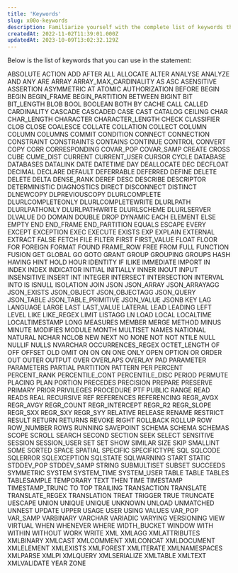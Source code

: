 ```yaml
---
title: 'Keywords'
slug: x00o-keywords
description: Familiarize yourself with the complete list of keywords that can be used for the CREATE TABLE statement here.
createdAt: 2022-11-02T11:39:01.000Z
updatedAt: 2023-10-09T13:02:32.129Z
---
```


Below is the list of keywords that you can use in the statement:

ABSOLUTE
ACTION
ADD
AFTER
ALL
ALLOCATE
ALTER
ANALYSE
ANALYZE
AND
ANY
ARE
ARRAY
ARRAY\_MAX\_CARDINALITY
AS
ASC
ASENSITIVE
ASSERTION
ASYMMETRIC
AT
ATOMIC
AUTHORIZATION
BEFORE
BEGIN
BEGIN
BEGIN\_FRAME
BEGIN\_PARTITION
BETWEEN
BIGINT
BIT
BIT\_LENGTH
BLOB
BOOL
BOOLEAN
BOTH
BY
CACHE
CALL
CALLED
CARDINALITY
CASCADE
CASCADED
CASE
CAST
CATALOG
CEILING
CHAR
CHAR\_LENGTH
CHARACTER
CHARACTER\_LENGTH
CHECK
CLASSIFIER
CLOB
CLOSE
COALESCE
COLLATE
COLLATION
COLLECT
COLUMN
COLUMN
COLUMNS
COMMIT
CONDITION
CONNECT
CONNECTION
CONSTRAINT
CONSTRAINTS
CONTAINS
CONTINUE
CONTROL
CONVERT
COPY
CORR
CORRESPONDING
COVAR\_POP
COVAR\_SAMP
CREATE
CROSS
CUBE
CUME\_DIST
CURRENT
CURRENT\_USER
CURSOR
CYCLE
DATABASE
DATABASES
DATALINK
DATE
DATETIME
DAY
DEALLOCATE
DEC
DECFLOAT
DECIMAL
DECLARE
DEFAULT
DEFERRABLE
DEFERRED
DEFINE
DELETE
DELETE
DELTA
DENSE\_RANK
DEREF
DESC
DESCRIBE
DESCRIPTOR
DETERMINISTIC
DIAGNOSTICS
DIRECT
DISCONNECT
DISTINCT
DLNEWCOPY
DLPREVIOUSCOPY
DLURLCOMPLETE
DLURLCOMPLETEONLY
DLURLCOMPLETEWRITE
DLURLPATH
DLURLPATHONLY
DLURLPATHWRITE
DLURLSCHEME
DLURLSERVER
DLVALUE
DO
DOMAIN
DOUBLE
DROP
DYNAMIC
EACH
ELEMENT
ELSE
EMPTY
END
END\_FRAME
END\_PARTITION
EQUALS
ESCAPE
EVERY
EXCEPT
EXCEPTION
EXEC
EXECUTE
EXISTS
EXP
EXPLAIN
EXTERNAL
EXTRACT
FALSE
FETCH
FILE
FILTER
FIRST
FIRST\_VALUE
FLOAT
FLOOR
FOR
FOREIGN
FORMAT
FOUND
FRAME\_ROW
FREE
FROM
FULL
FUNCTION
FUSION
GET
GLOBAL
GO
GOTO
GRANT
GROUP
GROUPING
GROUPS
HASH
HAVING
HINT
HOLD
HOUR
IDENTITY
IF
ILIKE
IMMEDIATE
IMPORT
IN
INDEX
INDEX
INDICATOR
INITIAL
INITIALLY
INNER
INOUT
INPUT
INSENSITIVE
INSERT
INT
INTEGER
INTERSECT
INTERSECTION
INTERVAL
INTO
IS
ISNULL
ISOLATION
JOIN
JSON
JSON\_ARRAY
JSON\_ARRAYAGG
JSON\_EXISTS
JSON\_OBJECT
JSON\_OBJECTAGG
JSON\_QUERY
JSON\_TABLE
JSON\_TABLE\_PRIMITIVE
JSON\_VALUE
JSONB
KEY
LAG
LANGUAGE
LARGE
LAST
LAST\_VALUE
LATERAL
LEAD
LEADING
LEFT
LEVEL
LIKE
LIKE\_REGEX
LIMIT
LISTAGG
LN
LOAD
LOCAL
LOCALTIME
LOCALTIMESTAMP
LONG
MEASURES
MEMBER
MERGE
METHOD
MINUS
MINUTE
MODIFIES
MODULE
MONTH
MULTISET
NAMES
NATIONAL
NATURAL
NCHAR
NCLOB
NEW
NEXT
NO
NONE
NOT
NOT
NTILE
NULL
NULLIF
NULLS
NVARCHAR
OCCURRENCES\_REGEX
OCTET\_LENGTH
OF
OFF
OFFSET
OLD
OMIT
ON
ON
ON
ONE
ONLY
OPEN
OPTION
OR
ORDER
OUT
OUTER
OUTPUT
OVER
OVERLAPS
OVERLAY
PAD
PARAMETER
PARAMETERS
PARTIAL
PARTITION
PATTERN
PER
PERCENT
PERCENT\_RANK
PERCENTILE\_CONT
PERCENTILE\_DISC
PERIOD
PERMUTE
PLACING
PLAN
PORTION
PRECEDES
PRECISION
PREPARE
PRESERVE
PRIMARY
PRIOR
PRIVILEGES
PROCEDURE
PTF
PUBLIC
RANGE
READ
READS
REAL
RECURSIVE
REF
REFERENCES
REFERENCING
REGR\_AVGX
REGR\_AVGY
REGR\_COUNT
REGR\_INTERCEPT
REGR\_R2
REGR\_SLOPE
REGR\_SXX
REGR\_SXY
REGR\_SYY
RELATIVE
RELEASE
RENAME
RESTRICT
RESULT
RETURN
RETURNS
REVOKE
RIGHT
ROLLBACK
ROLLUP
ROW
ROW\_NUMBER
ROWS
RUNNING
SAVEPOINT
SCHEMA
SCHEMA
SCHEMAS
SCOPE
SCROLL
SEARCH
SECOND
SECTION
SEEK
SELECT
SENSITIVE
SESSION
SESSION\_USER
SET
SET
SHOW
SIMILAR
SIZE
SKIP
SMALLINT
SOME
SORTED
SPACE
SPATIAL
SPECIFIC
SPECIFICTYPE
SQL
SQLCODE
SQLERROR
SQLEXCEPTION
SQLSTATE
SQLWARNING
START
STATIC
STDDEV\_POP
STDDEV\_SAMP
STRING
SUBMULTISET
SUBSET
SUCCEEDS
SYMMETRIC
SYSTEM
SYSTEM\_TIME
SYSTEM\_USER
TABLE
TABLE
TABLES
TABLESAMPLE
TEMPORARY
TEXT
THEN
TIME
TIMESTAMP
TIMESTAMP\_TRUNC
TO
TOP
TRAILING
TRANSACTION
TRANSLATE
TRANSLATE\_REGEX
TRANSLATION
TREAT
TRIGGER
TRUE
TRUNCATE
UESCAPE
UNION
UNIQUE
UNIQUE
UNKNOWN
UNLOAD
UNMATCHED
UNNEST
UPDATE
UPPER
USAGE
USER
USING
VALUES
VAR\_POP
VAR\_SAMP
VARBINARY
VARCHAR
VARIADIC
VARYING
VERSIONING
VIEW
VIRTUAL
WHEN
WHENEVER
WHERE
WIDTH\_BUCKET
WINDOW
WITH
WITHIN
WITHOUT
WORK
WRITE
XML
XMLAGG
XMLATTRIBUTES
XMLBINARY
XMLCAST
XMLCOMMENT
XMLCONCAT
XMLDOCUMENT
XMLELEMENT
XMLEXISTS
XMLFOREST
XMLITERATE
XMLNAMESPACES
XMLPARSE
XMLPI
XMLQUERY
XMLSERIALIZE
XMLTABLE
XMLTEXT
XMLVALIDATE
YEAR
ZONE

